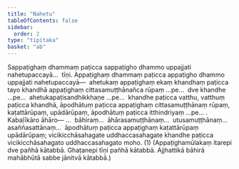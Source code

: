 ```yaml
---
title: "Nahetu"
tableOfContents: false
sidebar:
  order: 2
type: "tipitaka"
basket: "ab"
---
```



<DynamicBreadcrumb />

<Division number="60">

<Paragraph number="677">
Sappaṭighaṃ dhammaṃ paṭicca sappaṭigho dhammo uppajjati nahetupaccayā…  tīṇi.
</Paragraph>

<Paragraph number="678">
Appaṭighaṃ dhammaṃ paṭicca appaṭigho dhammo uppajjati nahetupaccayā—  ahetukaṃ appaṭighaṃ ekaṃ khandhaṃ paṭicca tayo khandhā appaṭighaṃ cittasamuṭṭhānañca rūpaṃ …pe…  dve khandhe …pe…  ahetukapaṭisandhikkhaṇe …pe…  khandhe paṭicca vatthu, vatthuṃ paṭicca khandhā, āpodhātuṃ paṭicca appaṭighaṃ cittasamuṭṭhānaṃ rūpaṃ, kaṭattārūpaṃ, upādārūpaṃ, āpodhātuṃ paṭicca itthindriyaṃ …pe… . <Emphasis>Kabaḷīkāro āhāro</Emphasis>— …  bāhiraṃ…  āhārasamuṭṭhānaṃ…  utusamuṭṭhānaṃ…  asaññasattānaṃ…  āpodhātuṃ paṭicca appaṭighaṃ kaṭattārūpaṃ upādārūpaṃ; vicikicchāsahagate uddhaccasahagate khandhe paṭicca vicikicchāsahagato uddhaccasahagato moho. (1)
</Paragraph>

<Paragraph number="679">
(Appaṭighamūlakaṃ itarepi dve pañhā kātabbā. Ghaṭanepi tīṇi pañhā kātabbā. Ajjhattikā bāhirā mahābhūtā sabbe jānitvā kātabbā.)
</Paragraph>
</Division>